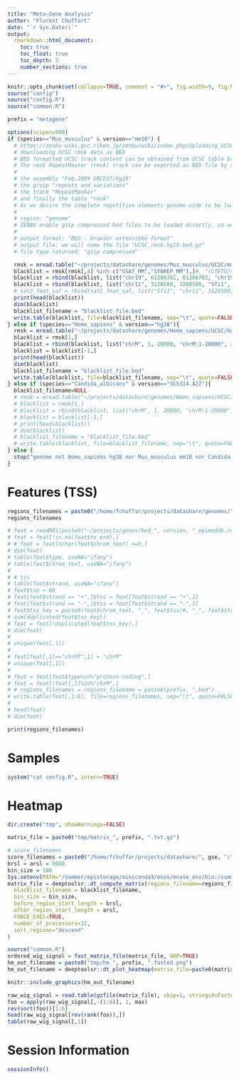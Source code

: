 ```yaml
---
title: "Meta-Gene Analysis"
author: "Florent Chuffart"
date: "`r Sys.Date()`"
output:
  rmarkdown::html_document:
    toc: true
    toc_float: true
    toc_depth: 3
    number_sections: true
---
```



```r
knitr::opts_chunk$set(collapse=TRUE, comment = "#>", fig.width=9, fig.height=6, eval=TRUE, echo=FALSE, results="hide")
source("config")
source("config.R")
source("common.R")
```


```r
prefix = "metagene"
```

```r
options(scipen=999)
if (species=="Mus_musculus" & version=="mm10") {
  # https://zenbu-wiki.gsc.riken.jp/zenbu/wiki/index.php/Uploading_UCSC_repetitive_elements_track
  # downloading UCSC rmsk data as BED
  # BED formatted UCSC track content can be obtained from UCSC table broswer.
  # The rmsk RepeatMasker (rmsk) track can be exported as BED file by selecting
  #
  # the assembly "Feb.2009 GRCh37/hg19"
  # the group "repeats and variations"
  # the track "RepeatMasker"
  # and finally the table "rmsk"
  # As we desire the complete repetitive elements genome-wide to be loaded into ZENBU, therefore we select
  #
  # region: "genome"
  # ZENBU enable gzip compressed bed files to be loaded directly, so we will further select :
  #
  # output format: "BED - browser extensibke format"
  # output file: we will name the file "UCSC_rmsk.hg19.bed.gz"
  # file type returned: "gzip compressed"

  rmsk = mread.table("~/projects/datashare/genomes/Mus_musculus/UCSC/mm10/rmsk.mm10.bed", skip=1, stringsAsFactors=FALSE)
  blacklist = rmsk[rmsk[,4] %in% c("GSAT_MM","SYNREP_MM"),]#, "(CTGTG)n"),]#
  blacklist = rbind(blacklist, list("chr19", 61266781, 61266782, "chr19:61266781-61266782", 1404, "+"))
  blacklist = rbind(blacklist, list("chr11", 3126500, 3200500, "Sfi1", 300, "-"))
  # sat2_feat_saf = rbind(sat2_feat_saf, list("Sfi1", "chr11", 3126500, 3200500, "-"))
  print(head(blacklist))
  dim(blacklist)
  blacklist_filename = "blacklist_file.bed"
  write.table(blacklist, file=blacklist_filename, sep="\t", quote=FALSE,row.names=FALSE, col.names=FALSE)      
} else if (species=="Homo_sapiens" & version=="hg38"){
  rmsk = mread.table("~/projects/datashare/genomes/Homo_sapiens/UCSC/hg38/rmsk.hg38.bed", skip=1, stringsAsFactors=FALSE)
  blacklist = rmsk[1,]
  blacklist = rbind(blacklist, list("chrM", 1, 20000, "chrM:1-20000", 20000, "+"))
  blacklist = blacklist[-1,]
  print(head(blacklist))
  dim(blacklist)
  blacklist_filename = "blacklist_file.bed"
  write.table(blacklist, file=blacklist_filename, sep="\t", quote=FALSE,row.names=FALSE, col.names=FALSE)      
} else if (species=="Candida_albicans" & version=="SC5314.A22"){
  blacklist_filename=NULL
  # rmsk = mread.table("~/projects/datashare/genomes/Homo_sapiens/UCSC/hg38/rmsk.hg38.bed", skip=1, stringsAsFactors=FALSE)
  # blacklist = rmsk[1,]
  # blacklist = rbind(blacklist, list("chrM", 1, 20000, "chrM:1-20000", 20000, "+"))
  # blacklist = blacklist[-1,]
  # print(head(blacklist))
  # dim(blacklist)
  # blacklist_filename = "blacklist_file.bed"
  # write.table(blacklist, file=blacklist_filename, sep="\t", quote=FALSE,row.names=FALSE, col.names=FALSE)
} else {  
  stop("genome not Homo_sapiens hg38 nor Mus_musculus mm10 nor Candida_albicans SC5314.A22")
}
```



# Features (TSS)


```r
regions_filenames = paste0("/home/fchuffar/projects/datashare/genomes/", species, "/", annotation, "/", version, "/Annotation/Genes/genes.bed")
regions_filenames

# feat = readRDS(paste0("~/projects/genes/bed_", version, "_epimeddb.rds"))
# feat = feat[!is.na(feat$tx_end),]
# # feat = feat[nchar(feat$chrom_text) <=5,]
# dim(feat)
# table(feat$type, useNA="ifany")
# table(feat$chrom_text, useNA="ifany")
#
# # tss
# table(feat$strand, useNA="ifany")
# feat$tss = NA
# feat[feat$strand == "+",]$tss = feat[feat$strand == "+",2]
# feat[feat$strand == "-",]$tss = feat[feat$strand == "-",3]
# feat$tss_key = paste0(feat$chrom_text, "_", feat$tss)#, "_", feat$strand)
# sum(duplicated(feat$tss_key))
# feat = feat[!duplicated(feat$tss_key),]
# dim(feat)
#
# unique(feat[,1])
#
# feat[feat[,1]=="chrMT",1] = "chrM"
# unique(feat[,1])
#
# feat = feat[feat$type%in%"protein-coding",]
# feat = feat[!feat[,1]%in%"chrM",]
# # regions_filenames = regions_filename = paste0(prefix, ".bed")
# write.table(feat[,1:6], file=regions_filenames, sep="\t", quote=FALSE, row.names=FALSE, col.names=FALSE)
#
# head(feat)
# dim(feat)
```



```r
print(regions_filenames)
```



# Samples

```r
system("cat config.R", intern=TRUE)
```

# Heatmap


```r
dir.create("tmp", showWarnings=FALSE)

matrix_file = paste0("tmp/matrix_", prefix, ".txt.gz")

# score_filenames
score_filenames = paste0("/home/fchuffar/projects/datashare/", gse, "/", samples, "_end-to-end_trim30_bowtie2_", species, "_", annotation, "_", version, "_srt_", sr_or_pe, "_30_4_RPKM.bw")
brsl = arsl = 5000
bin_size = 100
Sys.setenv(PATH="/summer/epistorage/miniconda3/envs/mnase_env/bin:/summer/epistorage/miniconda3/condabin:/home/fchuffar/perl5/bin:/summer/epistorage/opt/bin:/usr/local/bin:/usr/bin:/bin:/usr/local/games:/usr/games")
matrix_file = deeptoolsr::dt_compute_matrix(regions_filename=regions_filenames, score_filename=score_filenames, out_filename=matrix_file,
  blacklist_filename = blacklist_filename,
  bin_size = bin_size,
  before_region_start_length = brsl,
  after_region_start_length = arsl,
  FORCE_EXEC=TRUE,
  number_of_processors=32,
  sort_regions="descend"
)
```


```r
source("common.R")
ordered_wig_signal = fast_matrix_file(matrix_file, GRP=TRUE)
hm_out_filename = paste0("tmp/hm_", prefix, ".fasted.png")
hm_out_filename = deeptoolsr::dt_plot_heatmap(matrix_file=paste0(matrix_file, ".fast.txt.gz"), out_filename=hm_out_filename, FORCE_EXEC=FALSE, color_map="YlOrRd", sort_regions="descend")
```

```r
knitr::include_graphics(hm_out_filename)
```



```r
raw_wig_signal = read.table(gzfile(matrix_file), skip=1, stringsAsFactors=FALSE)
foo = apply(raw_wig_signal[,-(1:6)], 1, max)
rev(sort(foo))[1:6]
head(raw_wig_signal[rev(rank(foo)),])
table(raw_wig_signal[,1])
```




# Session Information

```r
sessionInfo()
```



























